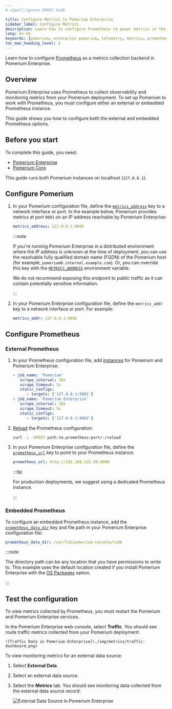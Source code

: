 ```yaml
---
# cSpell:ignore XPOST tsdb

title: Configure Metrics in Pomerium Enterprise
sidebar_label: Configure Metrics
description: Learn how to configure Prometheus to power metrics in the Pomerium Enterprise web console.
lang: en-US
keywords: [pomerium, enterprise pomerium, telemetry, metrics, prometheus]
toc_max_heading_level: 2
---
```



Learn how to configure [Prometheus](https://prometheus.io/) as a metrics collection backend in Pomerium Enterprise.

## Overview

Pomerium Enterprise uses Prometheus to collect observability and monitoring metrics from your Pomerium deployment. To set up Pomerium to work with Prometheus, you must configure either an external or embedded Prometheus instance.

This guide shows you how to configure both the external and embedded Prometheus options.

## Before you start

To complete this guide, you need:

- [Pomerium Enterprise](/docs/enterprise)
- [Pomerium Core](/docs/core)

This guide runs both Pomerium instances on localhost (`127.0.0.1`).

## Configure Pomerium

1. In your Pomerium configuration file, define the [`metrics_address`](/docs/reference/metrics#metrics-address) key to a network interface or port. In the example below, Pomerium provides metrics at port `9091` on an IP address reachable by Pomerium Enterprise:

   ```yaml title="pomerium.yaml"
   metrics_address: 127.0.0.1:9091
   ```

   :::note

   If you're running Pomerium Enterprise in a distributed environment where the IP address is unknown at the time of deployment, you can use the resolvable fully qualified domain name (FQDN) of the Pomerium host (for example, `pomerium0.internal.example.com`). Or, you can override this key with the [`METRICS_ADDRESS`](/docs/reference/metrics#metrics-address) environment variable.

   We do not recommend exposing this endpoint to public traffic as it can contain potentially sensitive information.

   :::

1. In your Pomerium Enterprise configuration file, define the `metrics_addr` key to a network interface or port. For example:

   ```yaml title="pomerium-enterprise.yaml"
   metrics_addr: 127.0.0.1:9092
   ```

## Configure Prometheus

<Tabs>
<TabItem label="External Prometheus" value="external-prometheus">

### External Prometheus

1. In your Prometheus configuration file, add [instances](https://prometheus.io/docs/concepts/jobs_instances/#jobs-and-instances) for Pomerium and Pomerium Enterprise:

   ```yaml title="prometheus.yaml"
   - job_name: 'Pomerium'
      scrape_interval: 30s
      scrape_timeout: 5s
      static_configs:
         - targets: ['127.0.0.1:9901']
   - job_name: 'Pomerium Enterprise'
      scrape_interval: 30s
      scrape_timeout: 5s
      static_configs:
         - targets: ['127.0.0.1:9902']

   ```

1. [Reload](https://prometheus.io/docs/prometheus/latest/configuration/configuration/#configuration) the Prometheus configuration:

   ```bash
   curl -i -XPOST path.to.prometheus:port/-/reload
   ```

1. In your Pomerium Enterprise configuration file, define the [`prometheus_url`](/docs/enterprise/configure#prometheus-url) key to point to your Prometheus instance:

   ```yaml title="pomerium-enterprise.yaml"
   prometheus_url: http://192.168.122.50:9090
   ```

   :::tip

   For production deployments, we suggest using a dedicated Prometheus instance.

   :::

</TabItem>
<TabItem label="Embedded Prometheus" value="embedded-prometheus">

### Embedded Prometheus

To configure an embedded Prometheus instance, add the [`prometheus_data_dir`](/docs/enterprise/configure#prometheus-data-dir) key and file path in your Pomerium Enterprise configuration file:

```yaml title="config.yaml"
prometheus_data_dir: /var/lib/pomerium-console/tsdb
```

:::note

The directory path can be any location that you have permissions to write to. This example uses the default location created if you install Pomerium Enterprise with the [OS Packages](/docs/enterprise/install#install-pomerium-enterprise) option.

:::

</TabItem>
</Tabs>

## Test the configuration

To view metrics collected by Prometheus, you must restart the Pomerium and Pomerium Enterprise services.

In the Pomerium Enterprise web console, select **Traffic**. You should see route traffic metrics collected from your Pomerium deployment:

    ![Traffic Data in Pomerium Enterprise](./img/metrics/traffic-dashboard.png)

To view monitoring metrics for an external data source:

1. Select **External Data**.
1. Select an external data source.
1. Select the **Metrics** tab. You should see monitoring data collected from the external data source record:

   ![External Data Source in Pomerium Enterprise](./img/metrics/external-data-sources-dashboard.png)
